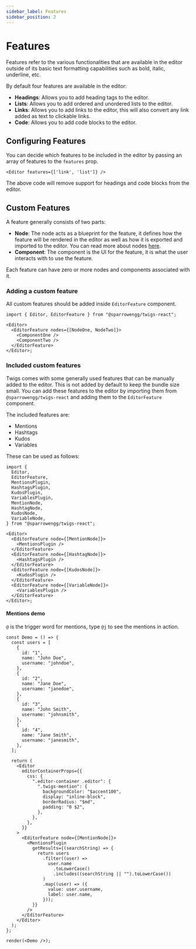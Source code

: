 ```yaml
---
sidebar_label: Features
sidebar_position: 2
---
```


# Features

Features refer to the various functionalities that are available in the editor outside of its basic text formatting capabilities such as bold, italic, underline, etc.

By default four features are available in the editor:

- **Headings**: Allows you to add heading tags to the editor.
- **Lists**: Allows you to add ordered and unordered lists to the editor.
- **Links**: Allows you to add links to the editor, this will also convert any link added as text to clickable links.
- **Code**: Allows you to add code blocks to the editor.

## Configuring Features

You can decide which features to be included in the editor by passing an array of features to the `features` prop.

```tsx
<Editor features={['link', 'list']} />
```

The above code will remove support for headings and code blocks from the editor.

## Custom Features

A feature generally consists of two parts:

- **Node**: The node acts as a blueprint for the feature, it defines how the feature will be rendered in the editor as well as how it is exported and imported to the editor. You can read more about nodes [here](https://lexical.dev/docs/concepts/nodes).
- **Component**: The component is the UI for the feature, it is what the user interacts with to use the feature.

Each feature can have zero or more nodes and components associated with it.

### Adding a custom feature

All custom features should be added inside `EditorFeature` component.

```tsx
import { Editor, EditorFeature } from "@sparrowengg/twigs-react";

<Editor>
  <EditorFeature nodes={[NodeOne, NodeTwo]}>
    <ComponentOne />
    <ComponentTwo />
  </EditorFeature>
</Editor>;
```

### Included custom features

Twigs comes with some generally used features that can be manually added to the editor. This is not added by default to keep the bundle size small. You can add these features to the editor by importing them from `@sparrowengg/twigs-react` and adding them to the `EditorFeature` component.

The included features are:

- Mentions
- Hashtags
- Kudos
- Variables

These can be used as follows:

```tsx
import {
  Editor,
  EditorFeature,
  MentionsPlugin,
  HashtagsPlugin,
  KudosPlugin,
  VariablesPlugin,
  MentionNode,
  HashtagNode,
  KudosNode,
  VariableNode,
} from "@sparrowengg/twigs-react";

<Editor>
  <EditorFeature node={[MentionNode]}>
    <MentionsPlugin />
  </EditorFeature>
  <EditorFeature node={[HashtagNode]}>
    <HashtagsPlugin />
  </EditorFeature>
  <EditorFeature node={[KudosNode]}>
    <KudosPlugin />
  </EditorFeature>
  <EditorFeature node={[VariableNode]}>
    <VariablesPlugin />
  </EditorFeature>
</Editor>;
```

#### Mentions demo

`@` is the trigger word for mentions, type `@j` to see the mentions in action.

```tsx live noInline
const Demo = () => {
  const users = [
    {
      id: "1",
      name: "John Doe",
      username: "johndoe",
    },
    {
      id: "2",
      name: "Jane Doe",
      username: "janedoe",
    },
    {
      id: "3",
      name: "John Smith",
      username: "johnsmith",
    },
    {
      id: "4",
      name: "Jane Smith",
      username: "janesmith",
    },
  ];

  return (
    <Editor
      editorContainerProps={{
        css: {
          ".editor-container .editor": {
            ".twigs-mention": {
              backgroundColor: "$accent100",
              display: "inline-block",
              borderRadius: "$md",
              padding: "0 $2",
            },
          },
        },
      }}
    >
      <EditorFeature node={[MentionNode]}>
        <MentionsPlugin
          getResults={(searchString) => {
            return users
              .filter((user) =>
                user.name
                  .toLowerCase()
                  .includes((searchString || "").toLowerCase())
              )
              .map((user) => ({
                value: user.username,
                label: user.name,
              }));
          }}
        />
      </EditorFeature>
    </Editor>
  );
};

render(<Demo />);
```
